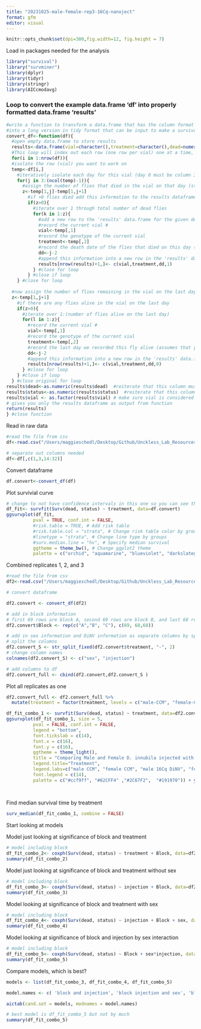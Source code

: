```yaml
---
title: "20231025-male-female-rep3-16Cq-nanoject"
format: gfm
editor: visual
---
```


```r
knitr::opts_chunk$set(dpi=300,fig.width=12, fig.height = 7)
```

Load in packages needed for the analysis

```r
library("survival")
library("survminer")
library(dplyr)
library(tidyr)
library(stringr)
library(AICcmodavg)
```

### Loop to convert the example data.frame 'df' into properly formatted data.frame 'results'

```r
#write a function to transform a data.frame that has the column format 'vial | treatment | D0 | D1 | D2...', with one row for each vial
#into a long version in tidy format that can be input to make a survivorship curve
convert_df<-function(df){
  #open empty data.frame to store results
  results<-data.frame(vial=character(),treatment=character(),dead=numeric(),status=numeric())
  #This loop will index out each row (one row per vial) one at a time, transform it into long format (one row per fly), and add the information to the empty data.frame called results
  for(i in 1:nrow(df)){
  #isolate the row (vial) you want to work on
  temp<-df[i,]
    #iteratively isolate each day for this vial (day 0 must be column 3, day 1 column 4, etc.). Loop stops the column before the last day
    for(j in 3:(ncol(temp)-1)){
      #assign the number of flies that died in the vial on that day (starting with day 1) to the variable 'z'
      z<-temp[1,j]-temp[1,j+1]
        #if >0 flies died add this information to the results dataframe
        if(z>0){
          #iterate over 1 through total number of dead flies
          for(k in 1:z){
            #add a new row to the 'results' data.frame for the given dead fly, specifying vial #, treatment, day died, and
            #record the current vial #
            vial<-temp[,1]
            #record the genotype of the current vial
            treatment<-temp[,2]
            #record the death date of the flies that died on this day (assumes that your input DF starts with day 0 in column 3)
            dd<-j-2
            #append this information into a new row in the 'results' data.frame, and add a '1' in the 4th column to indicate mortality
            results[nrow(results)+1,]<- c(vial,treatment,dd,1)
          } #close for loop
        } #close if loop
    } #close for loop
  
  #now assign the number of flies remaining in the vial on the last day (value in the last column of the row) to the variable 'z'
  z<-temp[1,j+1]
    #if there are any flies alive in the vial on the last day
    if(z>0){
      #iterate over 1:(number of flies alive on the last day)
      for(l in 1:z){
        #record the current vial #
        vial<-temp[,1]
        #record the genotype of the current vial
        treatment<-temp[,2]
        #record the last day we recorded this fly alive (assumes that your input DF starts with day 0 in column 3)
        dd<-j-2
        #append this information into a new row in the 'results' data.frame, and add a '0' in the 4th column to indicate that the fly made it to the end of the experiment
        results[nrow(results)+1,]<- c(vial,treatment,dd,0)
      } #close for loop
    } #close if loop
  } #close original for loop
results$dead<-as.numeric(results$dead)  #reiterate that this column must be class numeric
results$status<-as.numeric(results$status)  #reiterate that this column must be class numeric
results$vial <- as.factor(results$vial) # make sure vial is considered a factor
# gives you only the results dataframe as output from function 
return(results) 
} #close function
```

Read in raw data

```r
#read the file from csv
df<-read.csv("/Users/maggieschedl/Desktop/Github/Unckless_Lab_Resources/Infection_survival_analyses/20231025-rep-3-male-female-nanoject-16Cq/20231025-sheet.csv")

# separate out columns needed
df<-df[,c(1,3,14:32)]

```

Convert dataframe

```r
df.convert<-convert_df(df)
```

Plot survivial curve

```r
# change to not have confidence intervals in this one so you can see them 
df_fit<- survfit(Surv(dead, status) ~ treatment, data=df.convert)
ggsurvplot(df_fit,
          pval = TRUE, conf.int = FALSE,
          #risk.table = TRUE, # Add risk table
          #risk.table.col = "strata", # Change risk table color by groups
          #linetype = "strata", # Change line type by groups
          #surv.median.line = "hv", # Specify median survival
          ggtheme = theme_bw(), # Change ggplot2 theme
          palette = c("orchid", "aquamarine", "blueviolet", "darkslategray3")) + ylab("Survival Proporation") + xlab("Days post injection")

```

Combined replicates 1, 2, and 3

```r
#read the file from csv
df2<-read.csv("/Users/maggieschedl/Desktop/Github/Unckless_Lab_Resources/Infection_survival_analyses/20231025-rep-3-male-female-nanoject-16Cq/male-female-rep-1-2-3-counts-combo.csv")

# convert dataframe

df2.convert <- convert_df(df2)

# add in block information 
# first 69 rows are block A, second 69 rows are block B, and last 68 rows are block C
df2.convert$Block <- rep(c("A","B", "C"), c(69, 68,68))

# add in sex information and DiNV information as separate columns by splitting the treatment column 
# split the columns 
df2.convert_S <- str_split_fixed(df2.convert$treatment, "-", 2)
# change column names
colnames(df2.convert_S) <- c("sex", "injection")

# add columns to df 
df2.convert_full <- cbind(df2.convert,df2.convert_S )

```

Plot all replicates as one

```r

df2.convert_full <- df2.convert_full %>% 
  mutate(treatment = factor(treatment, levels = c("male-CCM", "female-CCM", "male-DiNV", "female-DiNV")))

df_fit_combo_1 <- survfit(Surv(dead, status) ~ treatment, data=df2.convert_full)
ggsurvplot(df_fit_combo_1, size = 5,
          pval = FALSE, conf.int = FALSE,
          legend = "bottom",
          font.tickslab = c(14),
          font.x = c(16),
          font.y = c(16),
          ggtheme = theme_light(),
          title = "Comparing Male and Female D. innubila injected with 16Cq DiNV",
          legend.title="Treatment",
          legend.labs=c("male CCM", "female CCM", "male 16Cq DiNV", "female 16Cq DiNV"),
          font.legend = c(14),
          palette = c("#ccf9ff", "#62CFF4" ,"#2C67F2",  "#191970")) + ylab("Survival Proporation") + xlab("Days post injection")
        
          
```

Find median survival time by treatment

```r
surv_median(df_fit_combo_1, combine = FALSE)
```

Start looking at models

Model just looking at significance of block and treatment

```r
# model including block 
df_fit_combo_2<- coxph(Surv(dead, status) ~ treatment + Block, data=df2.convert_full)
summary(df_fit_combo_2)

```

Model just looking at significance of block and treatment without sex

```r
# model including block 
df_fit_combo_3<- coxph(Surv(dead, status) ~ injection + Block, data=df2.convert_full)
summary(df_fit_combo_3)

```

Model looking at significance of block and treatment with sex

```r
# model including block 
df_fit_combo_4<- coxph(Surv(dead, status) ~ injection + Block + sex, data=df2.convert_full)
summary(df_fit_combo_4)

```

Model looking at significance of block and injection by sex interaction

```r
# model including block 
df_fit_combo_5<- coxph(Surv(dead, status) ~ Block + sex*injection, data=df2.convert_full)
summary(df_fit_combo_5)

```

Compare models, which is best?

```r
models <- list(df_fit_combo_3, df_fit_combo_4, df_fit_combo_5)

model.names <- c( 'block and injection', 'block injection and sex', 'block and sex injection interaction')

aictab(cand.set = models, modnames = model.names)

# best model is df_fit_combo_5 but not by much 
summary(df_fit_combo_5)
```
